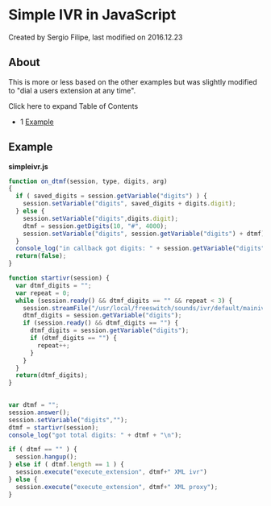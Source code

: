 
# Simple IVR in JavaScript 

 Created by  Sergio Filipe, last modified on 2016.12.23

## About

This is more or less based on the other examples but was slightly modified to "dial a users extension at any time".

Click here to expand Table of Contents

* 1 [Example](#example)

## Example

**simpleivr.js**

```js
function on_dtmf(session, type, digits, arg)
{
  if ( saved_digits = session.getVariable("digits") ) {
    session.setVariable("digits", saved_digits + digits.digit);
  } else {
    session.setVariable("digits",digits.digit);
    dtmf = session.getDigits(10, "#", 4000);
    session.setVariable("digits", session.getVariable("digits") + dtmf);
  }
  console_log("in callback got digits: " + session.getVariable("digits") + "\n"); 
  return(false);
}

function startivr(session) {
  var dtmf_digits = "";
  var repeat = 0;
  while (session.ready() && dtmf_digits == "" && repeat < 3) {
    session.streamFile("/usr/local/freeswitch/sounds/ivr/default/mainivr.wav", on_dtmf);
    dtmf_digits = session.getVariable("digits");
    if (session.ready() && dtmf_digits == "") {
      dtmf_digits = session.getVariable("digits");
      if (dtmf_digits == "") {
        repeat++;
      }
    }
  }
  return(dtmf_digits);
}

   
var dtmf = "";
session.answer();
session.setVariable("digits","");
dtmf = startivr(session);
console_log("got total digits: " + dtmf + "\n");

if ( dtmf == "" ) {
  session.hangup();
} else if ( dtmf.length == 1 ) {
  session.execute("execute_extension", dtmf+" XML ivr") 
} else {
  session.execute("execute_extension", dtmf+" XML proxy");
}
```


